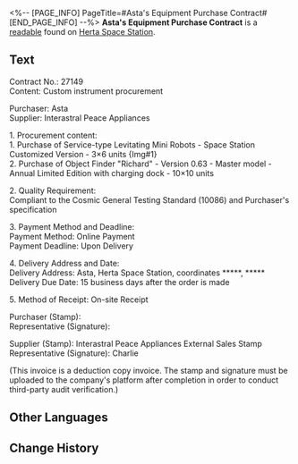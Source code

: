 <%-- [PAGE_INFO]
PageTitle=#Asta's Equipment Purchase Contract#
[END_PAGE_INFO] --%>
{{Readable Infobox
|id           = 130
|partIds      = 190276
|title        = 
|image        = Item Journal Page.png
|world        = Herta Space Station
|parts        = 1
|author       = <!--to be added-->
|description  = An equipment purchase contract signed by Asta to buy equipment for the space station out of her own pocket. It somehow fell into the hands of the wrong person.
|part1        = Asta's Equipment Purchase Contract
|source1      = {{cx|Source missing}}
|characters   = Herta
|factions     = 
}}
'''Asta's Equipment Purchase Contract''' is a [[readable]] found on [[Herta Space Station]].
<!--
==Location==
{{Map Embed|<map name>|<marker id>}}
-->
==Text==
Contract No.: 27149<br />
Content: Custom instrument procurement

Purchaser: Asta<br />
Supplier: Interastral Peace Appliances

1. Procurement content:<br />
1. Purchase of Service-type Levitating Mini Robots - Space Station Customized Version - 3&times;6 units {Img#1}<br />
2. Purchase of Object Finder "Richard" - Version 0.63 - Master model - Annual Limited Edition with charging dock - 10&times;10 units

2. Quality Requirement:<br />
Compliant to the Cosmic General Testing Standard (10086) and Purchaser's specification

3. Payment Method and Deadline:<br />
Payment Method: Online Payment<br />
Payment Deadline: Upon Delivery

4. Delivery Address and Date:<br />
Delivery Address: Asta, Herta Space Station, coordinates *****, *****<br />
Delivery Due Date: 15 business days after the order is made

5. Method of Receipt: On-site Receipt

Purchaser (Stamp):<br />
Representative (Signature):

Supplier (Stamp): Interastral Peace Appliances External Sales Stamp<br />
Representative (Signature): Charlie

(This invoice is a deduction copy invoice. The stamp and signature must be uploaded to the company's platform after completion in order to conduct third-party audit verification.)

<!--
==Trivia==
* 
-->
==Other Languages==
{{Other Languages
|en   = Asta's Equipment Purchase Contract
|zhs  = 艾丝妲的仪器采购合同
|zht  = 艾絲妲的儀器採購合約
|ja   = アスターの機材仕入れ契約書
|ko   = 아스타의 장비 구매 계약서
|es   = Contrato de compra de equipamiento de Asta
|fr   = Contrat d'achat d'équipement d'Asta
|ru   = Контракт Асты на закупку оборудования
|th   = สัญญาสั่งซื้ออุปกรณ์ของ Asta
|vi   = Hợp Đồng Mua Sắm Máy Móc Của Asta
|de   = Astas Kaufvertrag über Ausrüstung
|id   = Kontrak Pembelian Peralatan Asta
|pt   = Contrato de Compra de Equipamentos da Asta
}}

==Change History==
{{Change History|1.0}}